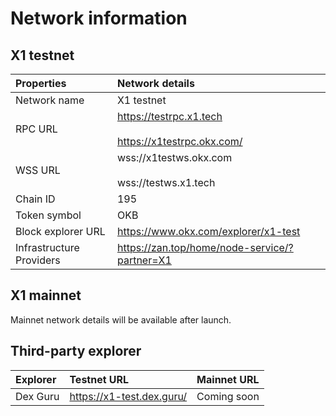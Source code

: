 # Network information
## X1 testnet
|Properties|Network details|
|:----|:----|
|Network name|X1 testnet|
|RPC URL|https://testrpc.x1.tech<br></br>https://x1testrpc.okx.com/|
|WSS URL|wss://x1testws.okx.com<br></br>wss://testws.x1.tech|
|Chain ID|195|
|Token symbol|OKB|
|Block explorer URL|https://www.okx.com/explorer/x1-test|
|Infrastructure Providers| https://zan.top/home/node-service/?partner=X1

## X1 mainnet

<Tip title="Note">Mainnet network details will be available after launch.</Tip>

## Third-party explorer
|Explorer|Testnet URL|Mainnet URL|
|:----|:----|:----|
|Dex Guru|https://x1-test.dex.guru/|Coming soon|